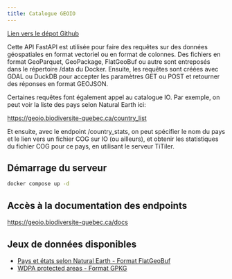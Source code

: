 ```yaml
---
title: Catalogue GEOIO 
---
```


[Lien vers le dépot Github](https://github.com/BiodiversiteQuebec/geoio-fastapi)

Cette API FastAPI est utilisée pour faire des requêtes sur des données géospatiales en format vectoriel ou en format de colonnes. Des fichiers en format GeoParquet, GeoPackage, FlatGeoBuf ou autre sont entreposés dans le répertoire /data du Docker. Ensuite, les requêtes sont créées avec GDAL ou DuckDB pour accepter les paramètres GET ou POST et retourner des réponses en format GEOJSON. 

Certaines requêtes font également appel au catalogue IO. Par exemple, on peut voir la liste des pays selon Natural Earth ici: 

[https://geoio.biodiversite-quebec.ca/country_list](https://geoio.biodiversite-quebec.ca/country_list)

Et ensuite, avec le endpoint /country_stats, on peut spécifier le nom du pays et le lien vers un fichier COG sur IO (ou ailleurs), et obtenir les statistiques du fichier COG pour ce pays, en utilisant le serveur TiTiler. 



## Démarrage du serveur ##

```bash
docker compose up -d 
```

## Accès à la documentation des endpoints 

[https://geoio.biodiversite-quebec.ca/docs](https://geoio.biodiversite-quebec.ca/docs)

## Jeux de données disponibles

- [Pays et états selon Natural Earth - Format FlatGeoBuf](https://www.naturalearthdata.com/downloads/10m-cultural-vectors/)
- [WDPA protected areas - Format GPKG](https://www.protectedplanet.net/en/thematic-areas/wdpa?tab=WDPA)
